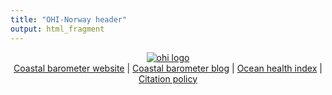 ```yaml
---
title: "OHI-Norway header"
output: html_fragment
---
```

<p align = "center">
[![ohi logo](ohi_norway_banner.png)](http://ohi-science.org)
<br>
[Coastal barometer website](http://folk.ntnu.no/erlenfau/KystBaro/) |
[Coastal barometer blog](https://kystbarometeret.com) |
[Ocean health index](http://www.oceanhealthindex.org) |
[Citation policy](http://ohi-science.org/citation-policy/)
</p>




